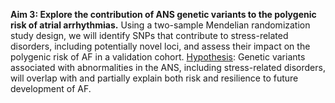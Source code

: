 **Aim 3: Explore the contribution of ANS genetic variants to the polygenic risk of atrial arrhythmias.**
Using a two-sample Mendelian randomization study design, we will identify SNPs that contribute to stress-related disorders, including potentially novel loci, and assess their impact on the polygenic risk of AF in a validation cohort. 
[Hypothesis]{.underline}: Genetic variants associated with abnormalities in the ANS, including stress-related disorders, will overlap with and partially explain both risk and resilience to future development of AF. 

